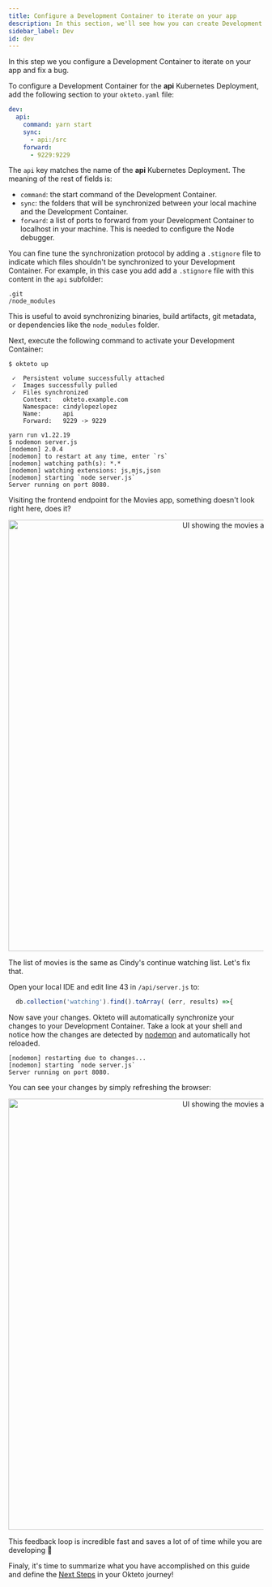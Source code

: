 ```yaml
---
title: Configure a Development Container to iterate on your app
description: In this section, we'll see how you can create Development Containers
sidebar_label: Dev
id: dev
---
```



In this step we you configure a Development Container to iterate on your app and fix a bug.

To configure a Development Container for the **api** Kubernetes Deployment, add the following section to your `okteto.yaml` file:

```yaml
dev:
  api:
    command: yarn start
    sync:
      - api:/src
    forward:
      - 9229:9229
```

The `api` key matches the name of the **api** Kubernetes Deployment. The meaning of the rest of fields is:

- `command`: the start command of the Development Container.
- `sync`: the folders that will be synchronized between your local machine and the Development Container.
- `forward`: a list of ports to forward from your Development Container to localhost in your machine. This is needed to configure the Node debugger.

You can fine tune the synchronization protocol by adding a `.stignore` file to indicate which files shouldn't be synchronized to your Development Container.
For example, in this case you add add a `.stignore` file with this content in the `api` subfolder:

```
.git
/node_modules
```

This is useful to avoid synchronizing binaries, build artifacts, git metadata, or dependencies like the `node_modules` folder.

Next, execute the following command to activate your Development Container:

```console
$ okteto up
```

```console
 ✓  Persistent volume successfully attached
 ✓  Images successfully pulled
 ✓  Files synchronized
    Context:   okteto.example.com
    Namespace: cindylopezlopez
    Name:      api
    Forward:   9229 -> 9229

yarn run v1.22.19
$ nodemon server.js
[nodemon] 2.0.4
[nodemon] to restart at any time, enter `rs`
[nodemon] watching path(s): *.*
[nodemon] watching extensions: js,mjs,json
[nodemon] starting `node server.js`
Server running on port 8080.
```

Visiting the frontend endpoint for the Movies app, something doesn't look right here, does it?

<p align="center">
  <Image
    src={require("@site/static/img/next-ui-movies.png").default}
    alt="UI showing the movies app"
    width="850"
  />
</p>

The list of movies is the same as Cindy's continue watching list. Let's fix that.

Open your local IDE and edit line 43 in `/api/server.js` to:

```javascript
  db.collection('watching').find().toArray( (err, results) =>{
```

Now save your changes. Okteto will automatically synchronize your changes to your Development Container.
Take a look at your shell and notice how the changes are detected by [nodemon](https://www.npmjs.com/package/nodemon) and automatically hot reloaded.

```console
[nodemon] restarting due to changes...
[nodemon] starting `node server.js`
Server running on port 8080.
```

You can see your changes by simply refreshing the browser:

<p align="center">
  <Image
    src={require("@site/static/img/next-ui-movies-fixed.png").default}
    alt="UI showing the movies app"
    width="850"
  />
</p>

This feedback loop is incredible fast and saves a lot of of time while you are developing 🚀

Finaly, it's time to summarize what you have accomplished on this guide and define the [Next Steps](onboard-your-app/next-steps.mdx) in your Okteto journey!



